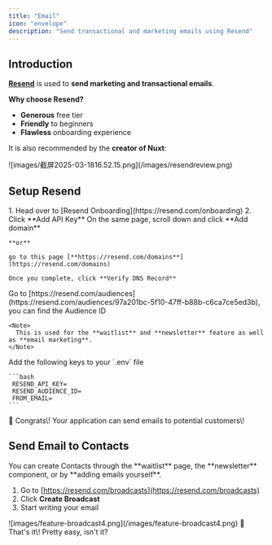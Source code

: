 ```yaml
---
title: "Email"
icon: "envelope"
description: "Send transactional and marketing emails using Resend"
---
```


## Introduction

[**Resend**](https://resend.com/nuxt) is used to **send marketing and transactional emails**. 

**Why choose Resend?**

- **Generous** free tier
- **Friendly** to beginners
- **Flawless** onboarding experience

It is also recommended by the **creator of Nuxt**:

<Frame>
  ![images/截屏2025-03-1816.52.15.png](/images/resendreview.png)
</Frame>

## Setup Resend

<Steps>
  <Step title="Create API Key">
    1. Head over to [Resend Onboarding](https://resend.com/onboarding)
    2. Click **Add API Key**
  </Step>
  <Step title="Verify your domain">
    On the same page, scroll down and click **Add domain**

    **or** 
    
    go to this page [**https://resend.com/domains**](https://resend.com/domains)

    Once you complete, click **Verify DNS Record**
  </Step>
  <Step title="Audience ID (optional)">
    Go to [https://resend.com/audiences](https://resend.com/audiences/97a201bc-5f10-47ff-b88b-c6ca7ce5ed3b), you can find the Audience ID

    <Note>
      This is used for the **waitlist** and **newsletter** feature as well as **email marketing**.
    </Note>
  </Step>
  <Step title="Add the Keys">
    Add the following keys to your `.env` file

    ```bash
     RESEND_API_KEY=
     RESEND_AUDIENCE_ID=
     FROM_EMAIL=
    ```
  </Step>
</Steps>

<Check>
  🎉 Congrats\! Your application can send emails to potential customers\!
</Check>

## Send Email to Contacts

<Tip>
  You can create Contacts through the **waitlist** page, the **newsletter** component, or by **adding emails yourself**.
</Tip>

1. Go to [https://resend.com/broadcasts](https://resend.com/broadcasts)
2. Click **Create Broadcast**
3. Start writing your email

<Frame>
  ![images/feature-broadcast4.png](/images/feature-broadcast4.png)

                                                         
</Frame>

<Check>
  🎉 That's it\! Pretty easy, isn't it?
</Check>